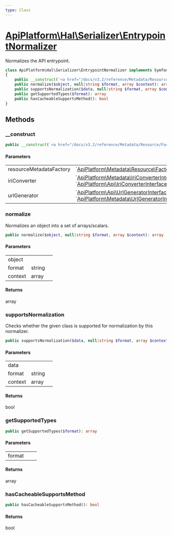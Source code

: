 ```yaml
---
type: Class
---
```


# [ApiPlatform\Hal\Serializer\EntrypointNormalizer](/docs/v3.2/reference/Hal/Serializer/EntrypointNormalizer)

Normalizes the API entrypoint.


```php
class ApiPlatform\Hal\Serializer\EntrypointNormalizer implements Symfony\Component\Serializer\Normalizer\NormalizerInterface, `<a href="/docs/v3.2/reference/Serializer/CacheableSupportsMethodInterface">ApiPlatform\Serializer\CacheableSupportsMethodInterface</a>`
{
    public __construct(`<a href="/docs/v3.2/reference/Metadata/Resource/Factory/ResourceMetadataCollectionFactoryInterface">ApiPlatform\Metadata\Resource\Factory\ResourceMetadataCollectionFactoryInterface</a>` $resourceMetadataFactory, `<a href="/docs/v3.2/reference/Api/IriConverterInterface">ApiPlatform\Metadata\IriConverterInterface</a>`|`<a href="/docs/v3.2/reference/Api/IriConverterInterface">ApiPlatform\Api\IriConverterInterface</a>` $iriConverter, `<a href="/docs/v3.2/reference/Api/UrlGeneratorInterface">ApiPlatform\Api\UrlGeneratorInterface</a>`|`<a href="/docs/v3.2/reference/Api/UrlGeneratorInterface">ApiPlatform\Metadata\UrlGeneratorInterface</a>` $urlGenerator)
    public normalize($object, null|string $format, array $context): array
    public supportsNormalization($data, null|string $format, array $context): bool
    public getSupportedTypes($format): array
    public hasCacheableSupportsMethod(): bool
}
```
## Methods

### __construct



```php
public __construct(`<a href="/docs/v3.2/reference/Metadata/Resource/Factory/ResourceMetadataCollectionFactoryInterface">ApiPlatform\Metadata\Resource\Factory\ResourceMetadataCollectionFactoryInterface</a>` $resourceMetadataFactory, `<a href="/docs/v3.2/reference/Api/IriConverterInterface">ApiPlatform\Metadata\IriConverterInterface</a>`|`<a href="/docs/v3.2/reference/Api/IriConverterInterface">ApiPlatform\Api\IriConverterInterface</a>` $iriConverter, `<a href="/docs/v3.2/reference/Api/UrlGeneratorInterface">ApiPlatform\Api\UrlGeneratorInterface</a>`|`<a href="/docs/v3.2/reference/Api/UrlGeneratorInterface">ApiPlatform\Metadata\UrlGeneratorInterface</a>` $urlGenerator)
```

#### Parameters

<table><tbody>
<tr><td>resourceMetadataFactory</td><td>`<a href="/docs/v3.2/reference/Metadata/Resource/Factory/ResourceMetadataCollectionFactoryInterface">ApiPlatform\Metadata\Resource\Factory\ResourceMetadataCollectionFactoryInterface</a>`</td><td></td></tr><tr><td>iriConverter</td><td>`<a href="/docs/v3.2/reference/Api/IriConverterInterface">ApiPlatform\Metadata\IriConverterInterface</a>`<br />`<a href="/docs/v3.2/reference/Api/IriConverterInterface">ApiPlatform\Api\IriConverterInterface</a>`</td><td></td></tr><tr><td>urlGenerator</td><td>`<a href="/docs/v3.2/reference/Api/UrlGeneratorInterface">ApiPlatform\Api\UrlGeneratorInterface</a>`<br />`<a href="/docs/v3.2/reference/Api/UrlGeneratorInterface">ApiPlatform\Metadata\UrlGeneratorInterface</a>`</td><td></td></tr>
</tbody>
</table>

### normalize

Normalizes an object into a set of arrays/scalars.

```php
public normalize($object, null|string $format, array $context): array
```

#### Parameters

<table><tbody>
<tr><td>object</td><td></td><td></td></tr><tr><td>format</td><td>string</td><td></td></tr><tr><td>context</td><td>array</td><td></td></tr>
</tbody>
</table>

#### Returns

array

### supportsNormalization

Checks whether the given class is supported for normalization by this normalizer.

```php
public supportsNormalization($data, null|string $format, array $context): bool
```

#### Parameters

<table><tbody>
<tr><td>data</td><td></td><td></td></tr><tr><td>format</td><td>string</td><td></td></tr><tr><td>context</td><td>array</td><td></td></tr>
</tbody>
</table>

#### Returns

bool

### getSupportedTypes



```php
public getSupportedTypes($format): array
```

#### Parameters

<table><tbody>
<tr><td>format</td><td></td><td></td></tr>
</tbody>
</table>

#### Returns

array

### hasCacheableSupportsMethod



```php
public hasCacheableSupportsMethod(): bool
```

#### Returns

bool

